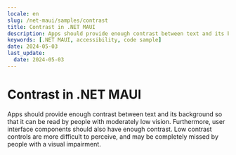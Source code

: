 ```yaml
---
locale: en
slug: /net-maui/samples/contrast
title: Contrast in .NET MAUI
description: Apps should provide enough contrast between text and its background so that it can be read by people with moderately low vision.
keywords: [.NET MAUI, accessibility, code sample]
date: 2024-05-03
last_update:
  date: 2024-05-03
---
```


# Contrast in .NET MAUI

Apps should provide enough contrast between text and its background so that it can be read by people with moderately low vision. Furthermore, user interface components should also have enough contrast. Low contrast controls are more difficult to perceive, and may be completely missed by people with a visual impairment.

<CodeSample id="screen-contrast" locale="en" platform="net-maui"/>
